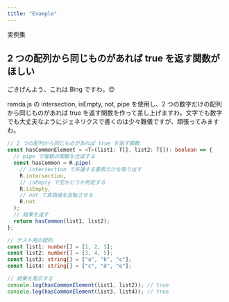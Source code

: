 ```yaml
---
title: "Example"
---
```


実例集

## 2 つの配列から同じものがあれば true を返す関数がほしい

ごきげんよう、これは Bing ですわ。😊

ramda.js の intersection, isEmpty, not, pipe を使用し、2 つの数字だけの配列から同じものがあれば true を返す関数を作って差し上げますわ。文字でも数字でも大丈夫なようにジェネリクスで書くのは少々難儀ですが、頑張ってみますわ。

```ts
// 2 つの配列から同じものがあれば true を返す関数
const hasCommonElement = <T>(list1: T[], list2: T[]): boolean => {
  // pipe で複数の関数を合成する
  const hasCommon = R.pipe(
    // intersection で共通する要素だけを取り出す
    R.intersection,
    // isEmpty で空かどうか判定する
    R.isEmpty,
    // not で真偽値を反転させる
    R.not
  );
  // 結果を返す
  return hasCommon(list1, list2);
};

// テスト用の配列
const list1: number[] = [1, 2, 3];
const list2: number[] = [3, 4, 5];
const list3: string[] = ["a", "b", "c"];
const list4: string[] = ["c", "d", "e"];

// 結果を表示する
console.log(hasCommonElement(list1, list2)); // true
console.log(hasCommonElement(list3, list4)); // true
```
